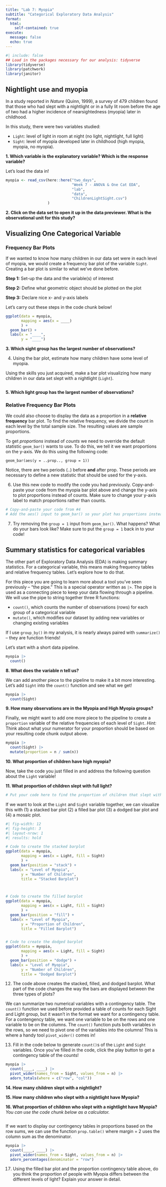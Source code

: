 ```yaml
---
title: "Lab 7: Myopia"
subtitle: "Categorical Exploratory Data Analysis"
format:
  html: 
    self-contained: true
execute: 
  message: false
  echo: true
---
```


```r
#| include: false
## Load in the packages necessary for our analysis: tidyverse
library(tidyverse)
library(patchwork)
library(janitor)
```

## Nightlight use and myopia

In a study reported in *Nature* (Quinn, 1999), a survey of 479 children found that those who had slept with a nightlight or in a fully lit room before the age of two had a higher incidence of nearsightedness (myopia) later in childhood.

In this study, there were two variables studied:

-   `Light`: level of light in room at night (no light, nightlight, full light)
-   `Sight`: level of myopia developed later in childhood (high myopia, myopia, no myopia).

**1. Which variable is the explanatory variable? Which is the response variable?**

Let's load the data in!

```r
myopia <- read_csv(here::here("two_days", 
                              "Week 7 - ANOVA & One Cat EDA", 
                              "lab", 
                              "data", 
                              "ChildrenLightSight.csv")
                   )
```

**2. Click on the data set to open it up in the data previewer. What is the observational unit for this study?**

## Visualizing One Categorical Variable

### Frequency Bar Plots

If we wanted to know how many children in our data set were in each level of myopia, we would create a frequency bar plot of the variable `Sight`. Creating a bar plot is similar to what we've done before.

**Step 1:** Set-up the data and the variable(s) of interest

**Step 2:** Define what geometric object should be plotted on the plot

**Step 3:** Declare nice x- and y-axis labels

Let's carry out these steps in the code chunk below!

```r
ggplot(data = myopia, 
       mapping = aes(x = ____)
       ) + 
  geom_bar() + 
  labs(x = "____", 
       y = "____")
```

**3. Which sight group has the largest number of observations?**

4.  Using the bar plot, estimate how many children have some level of myopia.


Using the skills you just acquired, make a bar plot visualizing how many children in our data set slept with a nightlight (`Light`).

```r


```

**5. Which light group has the largest number of observations?**


### Relative Frequency Bar Plots

We could also choose to display the data as a proportion in a **relative frequency** bar plot. To find the relative frequency, we divide the count in each level by the total sample size. The resulting values are sample proportions.

To get *proportions* instead of *counts* we need to override the default statistic `geom_bar()` wants to use. To do this, we tell it we want proportions on the y-axis. We do this using the following code:

```
geom_bar(aes(y = ..prop.., group = 1))
```

Notice, there are two periods (..) before **and** after prop. These periods are necessary to define a new statistic that should be used for the y-axis.

6.  Use this new code to modify the code you had previously. Copy-and-paste your code from the myopia bar plot above and change the y-axis to plot proportions instead of counts. Make sure to change your y-axis label to match proportions rather than counts.

```r
# Copy-and-paste your code from #4
# Add the aes() input to geom_bar() so your plot has proportions instead of counts!


```

7.  Try removing the `group = 1` input from `geom_bar()`. What happens? What do your bars look like? Make sure to put the `group = 1` back in to your code!



## Summary statistics for categorical variables

The other part of Exploratory Data Analysis (EDA) is making summary statistics. For a categorical variable, this means making frequency tables and relative frequency tables. Let's explore how to do that.

For this piece you are going to learn more about a tool you've seen previously -- "the pipe." This is a special operator written as `|>`. The pipe is used as a connecting piece to keep your data flowing through a pipeline. We will use the pipe to string together three R functions:

-   `count()`, which counts the number of observations (rows) for each group of a categorical variable
-   `mutate()`, which modifies our dataset by adding new variables or changing existing variables

If I use `group_by()` in my analysis, it is nearly always paired with `summarize()` -- they are function friends!

Let's start with a short data pipeline.

```r
myopia |>
  count()
```

**8. What does the variable n tell us?**

We can add another piece to the pipeline to make it a bit more interesting. Let's add `Sight` into the `count()` function and see what we get! 

```r
myopia |>
  count(Sight)
```

**9. How many observations are in the Myopia and High Myopia groups?**


Finally, we might want to add one more piece to the pipeline to create a `proportion` variable of the relative frequencies of each level of `Sight`. *Hint:* Think about what your numerator for your proportion should be based on your resulting code chunk output above.

```r
myopia |>
  count(Sight) |> 
  mutate(proportion = n / sum(n))
```

**10. What proportion of children have high myopia?**


Now, take the code you just filled in and address the following question about the `Light` variable!

**11. What proportion of children slept with full light?**

```r
# Put your code here to find the proportion of children that slept with different nightlights


```

If we want to look at the `Light` and `Sight` variable together, we can visualize this with (1) a stacked bar plot (2) a filled bar plot (3) a dodged bar plot and (4) a mosaic plot.

```r
#| fig-width: 12
#| fig-height: 3
#| layout-nrow: 1
#| results: hold

# Code to create the stacked barplot
ggplot(data = myopia, 
       mapping = aes(x = Light, fill = Sight)
       ) + 
  geom_bar(position = "stack") + 
  labs(x = "Level of Myopia", 
       y = "Number of Children", 
       title = "Stacked Barplot")



# Code to create the filled barplot
ggplot(data = myopia, 
       mapping = aes(x = Light, fill = Sight)
       ) + 
  geom_bar(position = "fill") + 
  labs(x = "Level of Myopia", 
       y = "Proportion of Children", 
       title = "Filled Barplot")


# Code to create the dodged barplot
ggplot(data = myopia, 
       mapping = aes(x = Light, fill = Sight)
       ) + 
  geom_bar(position = "dodge") + 
  labs(x = "Level of Myopia", 
       y = "Number of Children", 
       title = "Dodged Barplot")

```

12. The code above creates the stacked, filled, and dodged barplot. What part of the code changes the way the bars are displayed between the three types of plots?


We can summarize two numerical variables with a contingency table. The `count()` function we used before provided a table of counts for each Sight and Light group, but it wasn't in the format we want for a contingency table. For a contengency table, we want one variable to be on the rows and one variable to be on the columns. The `count()` function puts both variables in the rows, so we need to pivot one of the variables into the columns! This is where a handy tool `pivot_wider()` comes in! 


13. Fill in the code below to generate `count()`s of the `Light` and `Sight` variables. Once you've filled in the code, click the play button to get a contingency table of the counts!

```r
myopia |> 
  count(____, ____) |> 
  pivot_wider(names_from = Sight, values_from = n) |> 
  adorn_totals(where = c("row", "col"))
```

**14. How many children slept with a nightlight?**


**15. How many children who slept with a nightlight have Myopia?**


**16. What proportion of children who slept with a nightlight have Myopia?** *You can use the code chunk below as a calculator.*

```r

```

If we want to display our contingency tables in proportions based on the row sums, we can use the function `prop.table()` where margin = 2 uses the column sum as the denominator.

```r
myopia |> 
  count(____, ____) |> 
  pivot_wider(names_from = Sight, values_from = n) |> 
  adorn_percentages(denominator = "row") 
```

17. Using the filled bar plot and the proportion contingency table above, do you think the proportion of people with Myopia differs between the different levels of light? Explain your answer in detail.

